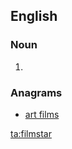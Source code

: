 {{also|Filmstar}}
==English==

===Noun===
{{en-noun}}

# {{alternative spelling of|film star}}

===Anagrams===
* [[art films#English|art films]]

[[ta:filmstar]]